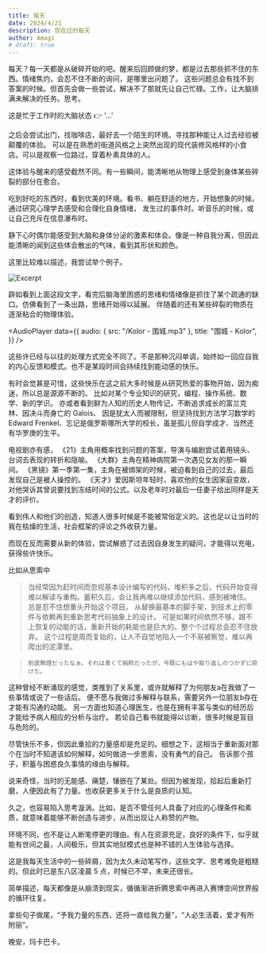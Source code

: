 ```yaml
---
title: 每天
date: 2024/4/21
description: 现在过的每天
author: Amagi
# draft: true
---
```



每天？每一天都是从破碎开始的吧。醒来后回顾做的梦，都是过去那些抓不住的东西。情绪焦灼，会忍不住不断的询问，是哪里出问题了。
这些问题总会有找不到答案的时候。但首先会做一些尝试，解决不了那就先让自己忙碌。工作，让大脑排满未解决的任务。思考。

这是忙于工作时的大脑状态 👉 '...'

之后会尝试出门，找咖啡店，最好去一个陌生的环境。寻找那种能让人过去经验被颠覆的体验。
可以是在熟悉的街道风格之上突然出现的现代装修风格样的小食店。可以是观察一位路过，穿着朴素具体的人。

这体验与醒来的感受截然不同。有一些瞬间，能清晰地从物理上感受到身体某些碎裂的部分在愈合。

吃到好吃的东西时，看到优美的环境。看书、躺在舒适的地方，开始想象的时候。通过研究心理学去感受和合理化自身情绪，
发生过的事件时。听音乐的时候，或让自己充斥在信息瀑布时。

静下心时偶尔能感受到大脑和身体分泌的激素和体会。像是一种自我分离，但因此能清晰的闻到这些体会散出的气味，看到其形状和颜色。

这里比较难以描述，我尝试举个例子。

![Excerpt](/excerpt.png)

辟如看到上面这段文字，看完后脑海里困惑的思绪和情绪像是抓住了某个疏通的缺口。仿佛看到了一条出路，思绪开始得以延展。
伴随着的还有某些碎裂的物质在逐渐粘合的物理体验。

<AudioPlayer
  data={{
    audio: { src: "/Kolor - 围城.mp3" },
    title: "围城 - Kolor",
  }}
/>

这些许已经与以往的处理方式完全不同了。不是那种沉闷单调，始终如一回应自我的内心反馈和模式。也不是某段时间会持续找到能动感的快乐。

有时会觉甚是可惜，这些快乐在这之前大多时候是从研究热爱的事物开始，因为痴迷，所以总是源源不断的。
比如对某个专业知识的研究，编程、操作系统、数学、新的学识。
亦或者看到鲜为人知的历史人物传记，不断追求成长的富兰克林、因决斗而身亡的 Galois、
因是犹太人而被限制，但坚持找到方法学习数学的 Edward Frenkel、忘记是俄罗斯哪所大学的校长，虽是孤儿但自学成才、当然还有华罗庚的生平。

电视剧亦有感，
《21》主角用概率找到问题的答案，导演与编剧尝试着用镜头、台词去表现的转折和隐喻。
《大群》主角在精神病院第一次遇见女友的那一瞬间。
《黑镜》第一季第一集，主角在被绑架的时候，被迫看到自己的过去，最后发现自己是被人操控的。
《天才》爱因斯坦年轻时，喜欢他的女生因家庭变故，对他哭诉其曾说要找到冻结时间的公式。以及老年时对最后一任妻子给出同样是天才的评价。

看到伟人和他们的创造，知道人很多时候是不能被常俗定义的。这也足以让当时的我在枯燥的生活，社会框架的评论之外收获力量。

而现在反而需要从新的体验，尝试解惑了过去因自身发生的疑问，才能得以充电，获得些许快乐。

比如从思索中

> 当经常因为赶时间而忽视基本设计编写的代码，堆积多之后，代码开始变得难以解读与重构。蓄积久后，会让我再难以继续添加代码，感到被堵住。
> 总是忍不住想重头开始这个项目。
> 从替换最基本的脚手架，到技术上的零件与依赖再到重新思考代码抽象上的设计。
> 可是如果时间依然不够，跟不上恢复的动能的话，重新开始的耗能也是巨大的。整个个过程总会忍不住放弃。
> 这个过程是周而复始的，让人不自觉地陷入一个不易被察觉，难以再爬出的泥潭里。

> `到底無理だったなぁ。それは青くて純粋だったが，今既にもはや取り返しのつかずに砕けた。`

这种曾经不断涌现的感觉，类推到了关系里，或许就解释了为何朋友a在我做了一些事情或说了一些话后。
便不愿与我做过多解释与联系，需要另外一位朋友b存在才能有沟通的动能。
另一方面也知道心理医生，也是在拥有丰富与类似的经历后才能给予病人相应的分析与治疗。
若论自己看书就能得以诊断，很多时候是盲目与危险的。

尽管快乐不多，但因此重拾的力量感却是充足的。细想之下，这相当于重新面对那个在当时不知道该如何解释，如何做进一步思索，没有勇气的自己。
告诉那个孩子，积蓄与困惑良久事情的缘由与解释。

说来奇怪，当时的无能感、痛楚，镶嵌在了某处。但因为被发现，拾起后重新打磨，人便因此有了力量。也收获更多关于什么是良质的认知。

久之，也容易陷入思考漩涡。比如，是否不管任何人具备了对应的心理条件和素质，就意味着能够不断创造与进步，从而出现让人称赞的产物。

环境不同，也不是让人断笔停更的理由。有人在资源充足，良好的条件下，似乎就能有世间之最，人间极乐，但其实地狱模式也是种不错的人生体验与选择。

这是我每天生活中的一些碎屑，因为太久未动笔写作，这些文字、思考难免是粗糙的。但此时已是东八区凌晨 5 点，时候已不早，未来还很长。

简单描述，每天都像是从崩溃到现实，循循渐进折腾思索中再进入赛博空间世界般的循环往复。

拿些句子做尾，“予我力量的东西，还将一直给我力量”，“人必生活着，爱才有所附丽”。

晚安，玛卡巴卡。
